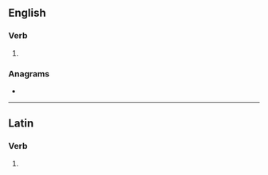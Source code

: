 {{also|Salutes}}
==English==

===Verb===
{{head|en|verb form}}

# {{en-third-person singular of|salute}}

===Anagrams===
* {{anagrams|en|taluses}}

----

==Latin==

===Verb===
{{la-verb-form|salūtēs}}

# {{inflection of|salūtō||2|s|pres|actv|subj|lang=la}}